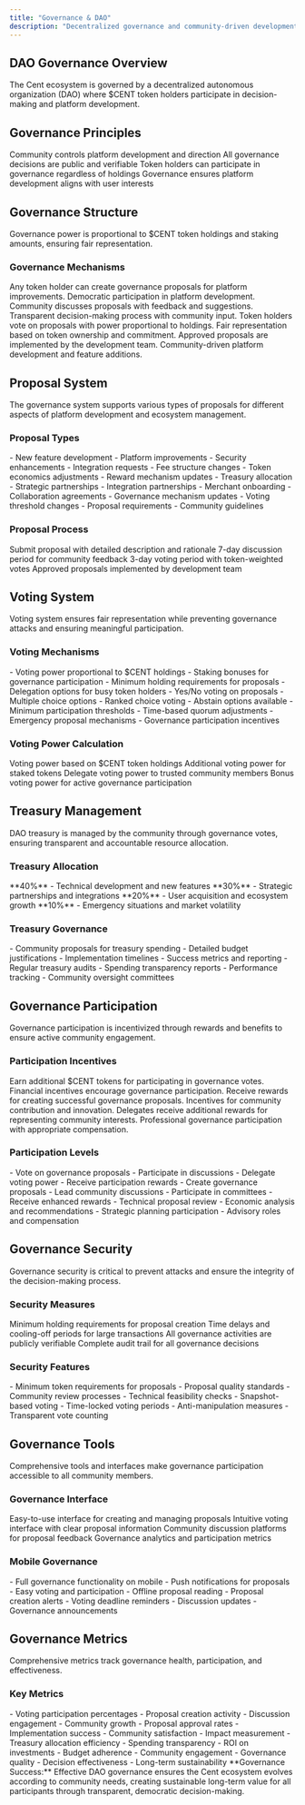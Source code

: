 ```yaml
---
title: "Governance & DAO"
description: "Decentralized governance and community-driven development"
---
```


## DAO Governance Overview

<Card title="Community-Driven Development" icon="vote" horizontal>
  The Cent ecosystem is governed by a decentralized autonomous organization
  (DAO) where $CENT token holders participate in decision-making and platform
  development.
</Card>

## Governance Principles

<CardGroup cols={2}>
  <Card title="Decentralization" icon="network">
    Community controls platform development and direction
  </Card>
  <Card title="Transparency" icon="eye">
    All governance decisions are public and verifiable
  </Card>
  <Card title="Participation" icon="users">
    Token holders can participate in governance regardless of holdings
  </Card>
  <Card title="Alignment" icon="bullseye">
    Governance ensures platform development aligns with user interests
  </Card>
</CardGroup>

## Governance Structure

<Card title="Token-Weighted Governance" icon="coins" horizontal>
  Governance power is proportional to $CENT token holdings and staking amounts,
  ensuring fair representation.
</Card>

### Governance Mechanisms

<Steps>
  <Step title="Proposal Creation">
    Any token holder can create governance proposals for platform improvements.
    <Check>Democratic participation in platform development.</Check>
  </Step>

  <Step title="Discussion Period">
    Community discusses proposals with feedback and suggestions.
    <Check>Transparent decision-making process with community input.</Check>
  </Step>

  <Step title="Voting Period">
    Token holders vote on proposals with power proportional to holdings.
    <Check>Fair representation based on token ownership and commitment.</Check>
  </Step>

  <Step title="Implementation">
    Approved proposals are implemented by the development team.
    <Check>Community-driven platform development and feature additions.</Check>
  </Step>
</Steps>

## Proposal System

<Info>
  The governance system supports various types of proposals for different
  aspects of platform development and ecosystem management.
</Info>

### Proposal Types

<AccordionGroup>
  <Accordion title="Technical Proposals" icon="code">
    - New feature development - Platform improvements - Security enhancements -
    Integration requests
  </Accordion>

  <Accordion title="Economic Proposals" icon="chart">
    - Fee structure changes - Token economics adjustments - Reward mechanism
    updates - Treasury allocation
  </Accordion>

  <Accordion title="Partnership Proposals" icon="handshake">
    - Strategic partnerships - Integration partnerships - Merchant onboarding -
    Collaboration agreements
  </Accordion>

  <Accordion title="Governance Proposals" icon="vote">
    - Governance mechanism updates - Voting threshold changes - Proposal
    requirements - Community guidelines
  </Accordion>
</AccordionGroup>

### Proposal Process

<CardGroup cols={2}>
  <Card title="Creation" icon="plus">
    Submit proposal with detailed description and rationale
  </Card>
  <Card title="Discussion" icon="comments">
    7-day discussion period for community feedback
  </Card>
  <Card title="Voting" icon="vote">
    3-day voting period with token-weighted votes
  </Card>
  <Card title="Implementation" icon="cog">
    Approved proposals implemented by development team
  </Card>
</CardGroup>

## Voting System

<Card title="Fair and Transparent Voting" icon="scale" horizontal>
  Voting system ensures fair representation while preventing governance attacks
  and ensuring meaningful participation.
</Card>

### Voting Mechanisms

<AccordionGroup>
  <Accordion title="Token-Weighted Voting" icon="coins">
    - Voting power proportional to $CENT holdings - Staking bonuses for
    governance participation - Minimum holding requirements for proposals -
    Delegation options for busy token holders
  </Accordion>

  <Accordion title="Voting Options" icon="check">
    - Yes/No voting on proposals - Multiple choice options - Ranked choice
    voting - Abstain options available
  </Accordion>

  <Accordion title="Quorum Requirements" icon="users">
    - Minimum participation thresholds - Time-based quorum adjustments -
    Emergency proposal mechanisms - Governance participation incentives
  </Accordion>
</AccordionGroup>

### Voting Power Calculation

<Columns cols={2}>
  <Card title="Base Holdings" icon="wallet">
    Voting power based on $CENT token holdings
  </Card>
  <Card title="Staking Bonuses" icon="lock">
    Additional voting power for staked tokens
  </Card>
  <Card title="Delegation" icon="users">
    Delegate voting power to trusted community members
  </Card>
  <Card title="Participation Rewards" icon="gift">
    Bonus voting power for active governance participation
  </Card>
</Columns>

## Treasury Management

<Card title="Community-Controlled Treasury" icon="wallet" horizontal>
  DAO treasury is managed by the community through governance votes, ensuring
  transparent and accountable resource allocation.
</Card>

### Treasury Allocation

<CardGroup cols={2}>
  <Card title="Development Grants" icon="code">
    **40%** - Technical development and new features
  </Card>
  <Card title="Partnership Funding" icon="handshake">
    **30%** - Strategic partnerships and integrations
  </Card>
  <Card title="Marketing & Growth" icon="chart">
    **20%** - User acquisition and ecosystem growth
  </Card>
  <Card title="Emergency Reserve" icon="shield">
    **10%** - Emergency situations and market volatility
  </Card>
</CardGroup>

### Treasury Governance

<AccordionGroup>
  <Accordion title="Allocation Proposals" icon="file">
    - Community proposals for treasury spending - Detailed budget justifications
    - Implementation timelines - Success metrics and reporting
  </Accordion>

  <Accordion title="Oversight Mechanisms" icon="eye">
    - Regular treasury audits - Spending transparency reports - Performance
    tracking - Community oversight committees
  </Accordion>
</AccordionGroup>

## Governance Participation

<Card title="Incentivized Participation" icon="gift" horizontal>
  Governance participation is incentivized through rewards and benefits to
  ensure active community engagement.
</Card>

### Participation Incentives

<Steps>
  <Step title="Voting Rewards">
    Earn additional $CENT tokens for participating in governance votes.
    <Check>Financial incentives encourage governance participation.</Check>
  </Step>

  <Step title="Proposal Rewards">
    Receive rewards for creating successful governance proposals.
    <Check>Incentives for community contribution and innovation.</Check>
  </Step>

  <Step title="Delegation Benefits">
    Delegates receive additional rewards for representing community interests.
    <Check>
      Professional governance participation with appropriate compensation.
    </Check>
  </Step>
</Steps>

### Participation Levels

<AccordionGroup>
  <Accordion title="Basic Participation" icon="user">
    - Vote on governance proposals - Participate in discussions - Delegate
    voting power - Receive participation rewards
  </Accordion>

  <Accordion title="Active Participation" icon="users">
    - Create governance proposals - Lead community discussions - Participate in
    committees - Receive enhanced rewards
  </Accordion>

  <Accordion title="Expert Participation" icon="crown">
    - Technical proposal review - Economic analysis and recommendations -
    Strategic planning participation - Advisory roles and compensation
  </Accordion>
</AccordionGroup>

## Governance Security

<Warning>
  Governance security is critical to prevent attacks and ensure the integrity of
  the decision-making process.
</Warning>

### Security Measures

<CardGroup cols={2}>
  <Card title="Anti-Spam" icon="shield">
    Minimum holding requirements for proposal creation
  </Card>
  <Card title="Anti-Manipulation" icon="ban">
    Time delays and cooling-off periods for large transactions
  </Card>
  <Card title="Transparency" icon="eye">
    All governance activities are publicly verifiable
  </Card>
  <Card title="Audit Trail" icon="file">
    Complete audit trail for all governance decisions
  </Card>
</CardGroup>

### Security Features

<AccordionGroup>
  <Accordion title="Proposal Security" icon="shield">
    - Minimum token requirements for proposals - Proposal quality standards -
    Community review processes - Technical feasibility checks
  </Accordion>

  <Accordion title="Voting Security" icon="vote">
    - Snapshot-based voting - Time-locked voting periods - Anti-manipulation
    measures - Transparent vote counting
  </Accordion>
</AccordionGroup>

## Governance Tools

<Card title="User-Friendly Governance" icon="tool" horizontal>
  Comprehensive tools and interfaces make governance participation accessible to
  all community members.
</Card>

### Governance Interface

<CardGroup cols={2}>
  <Card title="Proposal Dashboard" icon="chart">
    Easy-to-use interface for creating and managing proposals
  </Card>
  <Card title="Voting Interface" icon="vote">
    Intuitive voting interface with clear proposal information
  </Card>
  <Card title="Discussion Forums" icon="comments">
    Community discussion platforms for proposal feedback
  </Card>
  <Card title="Analytics Dashboard" icon="chart">
    Governance analytics and participation metrics
  </Card>
</CardGroup>

### Mobile Governance

<AccordionGroup>
  <Accordion title="Mobile App" icon="mobile">
    - Full governance functionality on mobile - Push notifications for proposals
    - Easy voting and participation - Offline proposal reading
  </Accordion>

  <Accordion title="Notifications" icon="bell">
    - Proposal creation alerts - Voting deadline reminders - Discussion updates
    - Governance announcements
  </Accordion>
</AccordionGroup>

## Governance Metrics

<Card title="Governance Analytics" icon="chart" horizontal>
  Comprehensive metrics track governance health, participation, and
  effectiveness.
</Card>

### Key Metrics

<Columns cols={2}>
  <Card title="Participation Rates" icon="users">
    - Voting participation percentages - Proposal creation activity - Discussion
    engagement - Community growth
  </Card>
  <Card title="Proposal Success" icon="check">
    - Proposal approval rates - Implementation success - Community satisfaction
    - Impact measurement
  </Card>
  <Card title="Treasury Management" icon="wallet">
    - Treasury allocation efficiency - Spending transparency - ROI on
    investments - Budget adherence
  </Card>
  <Card title="Community Health" icon="heart">
    - Community engagement - Governance quality - Decision effectiveness -
    Long-term sustainability
  </Card>
</Columns>

<Note>
  **Governance Success:** Effective DAO governance ensures the Cent ecosystem
  evolves according to community needs, creating sustainable long-term value for
  all participants through transparent, democratic decision-making.
</Note>
